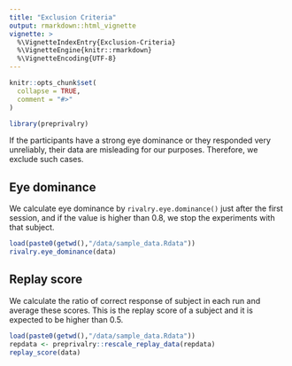 ```yaml
---
title: "Exclusion Criteria"
output: rmarkdown::html_vignette
vignette: >
  %\VignetteIndexEntry{Exclusion-Criteria}
  %\VignetteEngine{knitr::rmarkdown}
  %\VignetteEncoding{UTF-8}
---
```


```r
knitr::opts_chunk$set(
  collapse = TRUE,
  comment = "#>"
)
```

```r
library(preprivalry)
```
If the participants have a strong eye dominance or they responded very unreliably, their data are misleading for our purposes. Therefore, we exclude such cases. 

## Eye dominance

We calculate eye dominance by ```rivalry.eye.dominance()``` just after the first session, and if the value is higher than 0.8, we stop the experiments with that subject. 

```r
load(paste0(getwd(),"/data/sample_data.Rdata"))
rivalry.eye_dominance(data)
```
## Replay score

We calculate the ratio of correct response of subject in each run and average these scores. This is the replay score of a subject and it is expected to be higher than 0.5. 

```r
load(paste0(getwd(),"/data/sample_data.Rdata"))
repdata <- preprivalry::rescale_replay_data(repdata)
replay_score(data)
```
